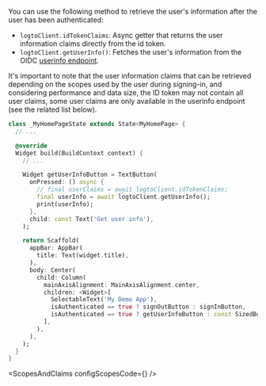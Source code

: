 

You can use the following method to retrieve the user's information after the user has been authenticated:

- `logtoClient.idTokenClaims`: Async getter that returns the user information claims directly from the id token.
- `logtoClient.getUserInfo()`: Fetches the user's information from the OIDC [userinfo endpoint](https://openid.net/specs/openid-connect-core-1_0.html#UserInfo).

It's important to note that the user information claims that can be retrieved depending on the scopes used by the user during signing-in, and considering performance and data size, the ID token may not contain all user claims, some user claims are only available in the userinfo endpoint (see the related list below).

```dart title="lib/main.dart"
class _MyHomePageState extends State<MyHomePage> {
  // ...

  @override
  Widget build(BuildContext context) {
    // ...

    Widget getUserInfoButton = TextButton(
      onPressed: () async {
        // final userClaims = await logtoClient.idTokenClaims;
        final userInfo = await logtoClient.getUserInfo();
        print(userInfo);
      },
      child: const Text('Get user info'),
    );

    return Scaffold(
      appBar: AppBar(
        title: Text(widget.title),
      ),
      body: Center(
        child: Column(
          mainAxisAlignment: MainAxisAlignment.center,
          children: <Widget>[
            SelectableText('My Demo App'),
            isAuthenticated == true ? signOutButton : signInButton,
            isAuthenticated == true ? getUserInfoButton : const SizedBox.shrink(),
          ],
        ),
      ),
    );
  }
}

```

<ScopesAndClaims configScopesCode={<ScopesAndClaimsCode />} />
